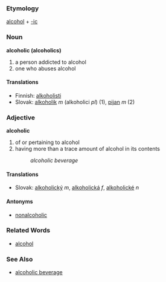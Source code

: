 === Etymology ===
[[alcohol]] + [[-ic]]
=== Noun ===
'''alcoholic (alcoholics)'''
# a person addicted to alcohol
# one who abuses alcohol
==== Translations ====
*Finnish: [[alkoholisti]]
*Slovak: [[alkoholik]] ''m'' (alkoholici ''pl'') (1), [[pijan]] ''m'' (2)

=== Adjective ===
'''alcoholic'''
# of or pertaining to alcohol
# having more than a trace amount of alcohol in its contents
#: ''alcoholic beverage''
==== Translations ====
*Slovak: [[alkoholický]] ''m'', [[alkoholická]] ''f'', [[alkoholické]] ''n''
==== Antonyms ====
* [[nonalcoholic]]
=== Related Words ===
* [[alcohol]]
=== See Also ===
* [[alcoholic beverage]]